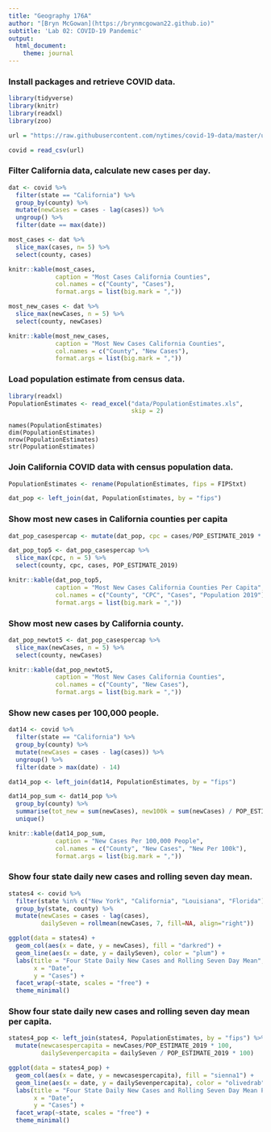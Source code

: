 ```yaml
---
title: "Geography 176A"
author: "[Bryn McGowan](https://brynmcgowan22.github.io)"
subtitle: 'Lab 02: COVID-19 Pandemic'
output:
  html_document:
    theme: journal
---
```

### Install packages and retrieve COVID data.
```r

library(tidyverse)
library(knitr)
library(readxl)
library(zoo)

url = "https://raw.githubusercontent.com/nytimes/covid-19-data/master/us-counties.csv"

covid = read_csv(url)
```

### Filter California data, calculate new cases per day.
```r
dat <- covid %>% 
  filter(state == "California") %>% 
  group_by(county) %>% 
  mutate(newCases = cases - lag(cases)) %>% 
  ungroup() %>% 
  filter(date == max(date))

most_cases <- dat %>% 
  slice_max(cases, n= 5) %>% 
  select(county, cases)

knitr::kable(most_cases, 
             caption = "Most Cases California Counties",
             col.names = c("County", "Cases"),
             format.args = list(big.mark = ","))

most_new_cases <- dat %>% 
  slice_max(newCases, n = 5) %>% 
  select(county, newCases)

knitr::kable(most_new_cases, 
             caption = "Most New Cases California Counties",
             col.names = c("County", "New Cases"),
             format.args = list(big.mark = ","))
```
### Load population estimate from census data.
```r
library(readxl)
PopulationEstimates <- read_excel("data/PopulationEstimates.xls", 
                                  skip = 2)
```

```
names(PopulationEstimates)
dim(PopulationEstimates)
nrow(PopulationEstimates)
str(PopulationEstimates)
```
### Join California COVID data with census population data.
```r
PopulationEstimates <- rename(PopulationEstimates, fips = FIPStxt)

dat_pop <- left_join(dat, PopulationEstimates, by = "fips")
```
### Show most new cases in California counties per capita
```r
dat_pop_casespercap <- mutate(dat_pop, cpc = cases/POP_ESTIMATE_2019 * 100)

dat_pop_top5 <- dat_pop_casespercap %>% 
  slice_max(cpc, n = 5) %>% 
  select(county, cpc, cases, POP_ESTIMATE_2019)

knitr::kable(dat_pop_top5, 
             caption = "Most New Cases California Counties Per Capita",
             col.names = c("County", "CPC", "Cases", "Population 2019"),
             format.args = list(big.mark = ","))
```
### Show most new cases by California county.
```r
dat_pop_newtot5 <- dat_pop_casespercap %>% 
  slice_max(newCases, n = 5) %>% 
  select(county, newCases)

knitr::kable(dat_pop_newtot5, 
             caption = "Most New Cases California Counties",
             col.names = c("County", "New Cases"),
             format.args = list(big.mark = ","))
```
### Show new cases per 100,000 people.
```r
dat14 <- covid %>% 
  filter(state == "California") %>% 
  group_by(county) %>% 
  mutate(newCases = cases - lag(cases)) %>% 
  ungroup() %>% 
  filter(date > max(date) - 14)

dat14_pop <- left_join(dat14, PopulationEstimates, by = "fips")

dat14_pop_sum <- dat14_pop %>% 
  group_by(county) %>% 
  summarise(tot_new = sum(newCases), new100k = sum(newCases) / POP_ESTIMATE_2019 * 100000) %>% 
  unique()

knitr::kable(dat14_pop_sum, 
             caption = "New Cases Per 100,000 People",
             col.names = c("County", "New Cases", "New Per 100k"),
             format.args = list(big.mark = ","))
```

### Show four state daily new cases and rolling seven day mean.

```r
states4 <- covid %>% 
  filter(state %in% c("New York", "California", "Louisiana", "Florida")) %>% 
  group_by(state, county) %>%
  mutate(newCases = cases - lag(cases),
         dailySeven = rollmean(newCases, 7, fill=NA, align="right"))

ggplot(data = states4) +
  geom_col(aes(x = date, y = newCases), fill = "darkred") +
  geom_line(aes(x = date, y = dailySeven), color = "plum") +
  labs(title = "Four State Daily New Cases and Rolling Seven Day Mean",  
       x = "Date",  
       y = "Cases") +
  facet_wrap(~state, scales = "free") +
  theme_minimal()
```

### Show four state daily new cases and rolling seven day mean per capita.

```r
states4_pop <- left_join(states4, PopulationEstimates, by = "fips") %>% 
  mutate(newcasespercapita = newCases/POP_ESTIMATE_2019 * 100,
         dailySevenpercapita = dailySeven / POP_ESTIMATE_2019 * 100)

ggplot(data = states4_pop) +
  geom_col(aes(x = date, y = newcasespercapita), fill = "sienna1") +
  geom_line(aes(x = date, y = dailySevenpercapita), color = "olivedrab") +
  labs(title = "Four State Daily New Cases and Rolling Seven Day Mean Per Capita",  
       x = "Date",  
       y = "Cases") +
  facet_wrap(~state, scales = "free") +
  theme_minimal()
```
